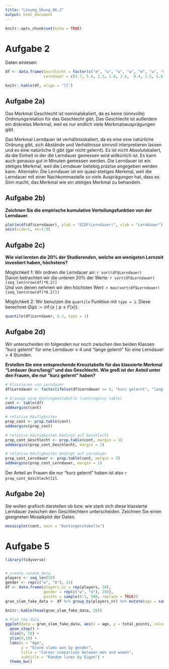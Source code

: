 ```yaml
---
title: "Lösung_Übung_06,2"
output: html_document
---
```


```r
knitr::opts_chunk$set(echo = TRUE)
```

# Aufgabe 2

Daten einlesen:

```r
df <- data.frame(Geschlecht = factor(c("m", "w", "w", "w", "m", "w", "m", "m", "w", "m")),
                 Lerndauer = c(3.7, 5.4, 2.3, 1.8, 2.6,  8.4, 1.5, 5.8, 4.5, 2.1))

knitr::kable(df, align = "ll")
```

## Aufgabe 2a)

Das Merkmal Geschlecht ist nominalskaliert, da es keine (sinnvolle) Ordnnungsrelation für das Geschlecht gibt.
Das Geschlecht ist außerdem ein diskretes Merkmal, weil es nur endlich viele Merkmalsausprägungen gibt.

Das Merkmal Lerndauer ist verhältnisskaliert, da es eine eine natürliche Ordnung gibt, sich Abstände und Verhältnisse sinnvoll interpretieren lassen und es eine natürliche 0 gibt (gar nicht gelernt). Es ist nicht Absolutskaliert, da die Einheit in der die Lerndauer gemessen wird willkürlich ist. Es kann auch genauso gut in Minuten gemessen werden.
Die Lerndauer ist ein stetiges Merkmal, weil die Lerndauer beliebig präzise angegeben werden kann. 
Alternativ: Die Lerndauer ist ein quasi-stetiges Merkmal, weil die Lerndauer mit einer Nachkommastelle so viele Ausprägungen hat, dass es Sinn macht, das Merkmal wie ein stetiges Merkmal zu behandeln.

## Aufgabe 2b)

**Zeichnen Sie die empirische kumulative Verteilungsfunktion von der Lerndauer.**

```r
plot(ecdf(df$Lerndauer), ylab = "ECDF(Lerndauer)", xlab = "Lerndauer")
axis(side=1, at=1:9)
```


## Aufgabe 2c)

**Wie viel lernten die 20% der Studierenden, welche am wenigsten Lernzeit investiert haben, höchstens?**

Möglichkeit 1: 
Wir ordnen die Lerndauer an: `r sort(df$Lerndauer)`  
Davon betrachten wir die unteren 20% der Werte: `r sort(df$Lerndauer)[seq_len(nrow(df)*0.2)]`  
Und von denen nehmen wir den höchsten Wert: `r max(sort(df$Lerndauer)[seq_len(nrow(df)*0.2)])`

Möglichkeit 2:
Wir benutzen die `quantile` Funktion mit `type = 1`.
Diese berechnet $Q(p) := \inf\{x\mid p \leq F(x)\}$.
```r
quantile(df$Lerndauer, 0.2, type = 1)
```


## Aufgabe 2d)
Wir unterscheiden im folgenden nur noch zwischen den beiden Klassen "kurz gelernt" für eine Lerndauer $\leq$ 4 und "lange gelernt" für eine Lerndauer > 4 Stunden.

**Erstellen Sie eine entsprechende Kreuztabelle für das klassierte Merkmal "Lerdauer (kurs/lang)" und das Geschlecht. Wie groß ist der Anteil unter den Frauen, die nur "kurz gelernt" haben?**

```r
# Klassieren von Lerndauer
df$Lerndauer <- factor(ifelse(df$Lerndauer <= 4, "kurz gelernt", "lang gelernt"))

# Erzeuge eine Kontingenztabelle (contingency table)
cont <- table(df)
addmargins(cont)

# relative Häufigkeiten
prop_cont <- prop.table(cont)
addmargins(prop_cont)

# relative Häufigkeiten bedingt auf Geschlecht
prop_cont_Geschlecht <- prop.table(cont, margin = 1)
addmargins(prop_cont_Geschlecht, margin = 2)

# relative Häufigkeiten bedingt auf Lerndauer
prop_cont_Lerndauer <- prop.table(cont, margin = 2)
addmargins(prop_cont_Lerndauer, margin = 1)
```

Der Anteil an Frauen die nur "kurz gelernt" haben ist also `r prop_cont_Geschlecht[2]`.

## Aufgabe 2e)

Sie wollen grafisch darstellen ob bzw. wie stark sich diese klassierte Lerndauer zwischen den Geschlechtern unterscheiden. Zeichnen Sie einen geeigneten Mosaikplot der Daten.

```r
mosaicplot(cont, main = "Kontingenztabelle")
```



# Aufgabe 5

```r
library(tidyverse)


# create random data
players <- seq_len(50)
gender <- rep(c("w", "m"), 25)
df <- data.frame(players_nr = rep(players, 10), 
                 gender = rep(c("w", "m"), 250), 
                 points = sample(0:1, 500, replace = TRUE))
gran_slam_fake_data <- df %>% group_by(players_nr) %>% mutate(age = sample(15:50, 10)) %>% arrange(players_nr, age) %>% mutate(total_points = cumsum(points))

knitr::kable(head(gran_slam_fake_data, 20))

# Plot the data
ggplot(data = gran_slam_fake_data, aes(x = age, y = total_points, color = gender, group = players_nr)) +
  geom_step() +
  xlim(0, 50) +
  ylim(0,10) +
  labs(x = "Age", 
       y = "Grand slams won by gender",
       title = "Career comparison between men and women", 
       subtitle = "Random lines by Eugen") +
  theme_bw()

```









